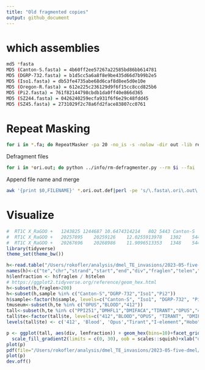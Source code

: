 ```yaml
---
title: "Old fragmented copies"
output: github_document
---
```



# which assemblies
```bash
md5 *fasta                                                                                                                                              
MD5 (Canton-S.fasta) = 4b60ff2ee57267a22585bd86bb614781
MD5 (DGRP-732.fasta) = b1d5cc5a6a8f8e9be435d66d7b99b2e5
MD5 (Iso1.fasta) = db53fe4735abe68d6caf8d8ee5d0e10e
MD5 (Oregon-R.fasta) = 612e225c236129d9f6f15cc8ccd825b6
MD5 (Pi2.fasta) = 761f82144798cbdb1da0ff40e866d365
MD5 (SZ244.fasta) = 0426240259ecfa931f6f6e29c48fdd45
MD5 (SZ45.fasta) = 2731029f2c78a6fd2face83807cc0761
```


# Repeat Masking
```bash
for i in *.fa; do RepeatMasker -pa 20 -no_is -s -nolow -dir out -lib repeatlibrary/teseqs.fasta  $i;done  
```

Defragment files
```bash
for i in *ori.out; do python ../info/rm-defragmenter.py --rm $i --fai ../info/teseqs.fasta.fai --dist 100 > ../raw-defrag/$i.def; done
```

Append file name and merge
```bash
awk '{print $0,FILENAME}' *.ori.out.def|perl -pe 's/\.fasta\.ori\.out\.def//' > merged.def   
```

# Visualize
```R
#  RT1C	X_RaGOO	+	1243825	1244687	10.6474314214	802	5443 Canton-S
#  RT1C	X_RaGOO	+	20257895	20259126	12.0255913978	1302	5443 Canton-S
#  RT1C	X_RaGOO	+	20267696	20268986	11.9096513353	1348	5443 Canton-S
library(tidyverse)
theme_set(theme_bw())

h<-read.table("/Users/rokofler/analysis/dmel_TE_invasions/2023-05-five-dmel/raw-defrag/merged.def",header=F)
names(h)<-c("te","chr","strand","start","end","div","fraglen","telen","sample")
h$lenfraction <- h$fraglen / h$telen
# https://ggplot2.tidyverse.org/reference/geom_hex.html
h<-subset(h,fraglen>200)
h<-subset(h,sample %in% c("Canton-S","DGRP-732","Iso1","Pi2"))
h$sample<-factor(h$sample, levels=c("Canton-S", "Iso1", "DGRP-732", "Pi2"))
tmuseum<-subset(h,te %in% c("OPUS","BLOOD","412"))
tall<-subset(h,te %in% c("PPI251","DMHFL1","DMIFACA","TIRANT","OPUS","412","BLOOD"))
tall$te<-factor(tall$te, levels=c("412","BLOOD","OPUS", "TIRANT", "DMIFACA","DMHFL1","PPI251"))
levels(tall$te) <- c('412', 'Blood', 'Opus',"Tirant","I-element","Hobo","P-element")

p <- ggplot(tall, aes(div, lenfraction)) + geom_hex(bins=10)+facet_grid(sample~te)+
  scale_fill_gradient2(limits = c(0, 30), oob = scales::squish)+xlab("divergence")+ylab("length fraction of full-length insertion")
plot(p)
pdf(file="/Users/rokofler/analysis/dmel_TE_invasions/2023-05-five-dmel/graphs/all-separate.pdf",width=8,height=7)
plot(p)
dev.off()
```








